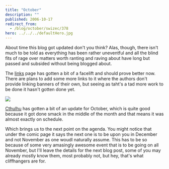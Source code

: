 ```yaml
---
title: "October"
description: ""
published: 2006-10-17
redirect_from:
  - /blog/october/swizec/378
hero: ../../../defaultHero.jpg
---
```


About time this blog got updated don't you think? Alas, though, there isn't much to be told as everything has been rather uneventful and all the blind fits of rage over matters worth ranting and raving about have long but passed and subsided without being blogged about.

The [links](https://swizec.com//index.php/mode=pages/submode=Links) page has gotten a bit of a facelift and should prove better now. There are plans to add some more links to it where the authors don't provide linking banners of their own, but seeing as taht's a tad more work to be done it hasn't gotten done yet.

![](/includes/editor_upload/Image/sneeks/05_prev.jpg)

[Cthulhu](https://swizec.com//index.php/mode=show_comics/comic=4) has gotten a bit of an update for October, which is quite good because it got done smack in the middle of the month and that means it was almost exactly on schedule.

Which brings us to the next point on the agenda. You might notice that under the comic page it says the next one is to be upon you in December and not November as one woudl naturally assume. This has to be so because of some very amasingly awesome event that is to be going on all November, but I'll leave the details for the next blog post, some of you may already mostly know them, most probably not, but hey, that's what cliffhangers are for.
